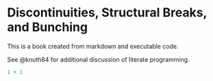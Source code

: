 # Discontinuities, Structural Breaks, and Bunching

This is a book created from markdown and executable code.

See @knuth84 for additional discussion of literate programming.

```r
1 + 1
```
